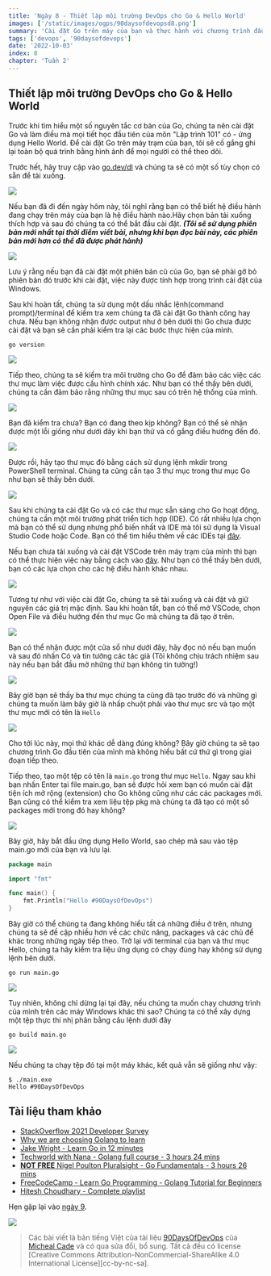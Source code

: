 ```yaml
---
title: 'Ngày 8 - Thiết lập môi trường DevOps cho Go & Hello World'
images: ['/static/images/ogps/90daysofdevopsd8.png']
summary: 'Cài đặt Go trên máy của bạn và thực hành với chương trình đầu tiên - Hello world'
tags: ['devops', '90daysofdevops']
date: '2022-10-03'
index: 8
chapter: 'Tuần 2'
---
```


<TOCInline toc={props.toc} asDisclosure />

## Thiết lập môi trường DevOps cho Go & Hello World

Trước khi tìm hiểu một số nguyên tắc cơ bản của Go, chúng ta nên cài đặt Go và làm điều mà mọi tiết học đầu tiên của môn "Lập trình 101" có - ứng dụng Hello World. Để cài đặt Go trên máy trạm của bạn, tôi sẽ cố gắng ghi lại toàn bộ quá trình bằng hình ảnh để mọi người có thể theo dõi.

Trước hết, hãy truy cập vào [go.dev/dl](https://go.dev/dl/) và chúng ta sẽ có một số tùy chọn có sẵn để tải xuống.

![](/static/images/assets/Day8_Go1.png)

Nếu bạn đã đi đến ngày hôm này, tôi nghĩ rằng bạn có thể biết hệ điều hành đang chạy trên máy của bạn là hệ điều hành nào.Hãy chọn bản tải xuống thích hợp và sau đó chúng ta có thể bắt đầu cài đặt. **_(Tôi sẽ sử dụng phiên bản mới nhất tại thời điểm viết bài, nhưng khi bạn đọc bài này, các phiên bản mới hơn có thể đã được phát hành)_**

![](/static/images/assets/Day8_Go2.png)

Lưu ý rằng nếu bạn đã cài đặt một phiên bản cũ của Go, bạn sẽ phải gỡ bỏ phiên bản đó trước khi cài đặt, việc này được tính hợp trong trình cài đặt của Windows.

Sau khi hoàn tất, chúng ta sử dụng một dấu nhắc lệnh(command prompt)/terminal để kiểm tra xem chúng ta đã cài đặt Go thành công hay chưa. Nếu bạn không nhận được output như ở bên dưới thì Go chưa được cài đặt và bạn sẽ cần phải kiểm tra lại các bước thực hiện của mình.

```shell
go version
```

![](/static/images/assets/Day8_Go3.png)

Tiếp theo, chúng ta sẽ kiểm tra môi trường cho Go để đảm bảo các việc các thư mục làm việc được cấu hình chính xác. Như bạn có thể thấy bên dưới, chúng ta cần đảm bảo rằng những thư mục sau có trên hệ thống của mình.

![](/static/images/assets/Day8_Go4.png)

Bạn đã kiểm tra chưa? Bạn có đang theo kịp không? Bạn có thể sẽ nhận được một lỗi giống như dưới đây khi bạn thử và cố gắng điều hướng đến đó.

![](/static/images/assets/Day8_Go5.png)

Được rồi, hãy tạo thư mục đó bằng cách sử dụng lệnh mkdir trong PowerShell terminal. Chúng ta cũng cần tạo 3 thư mục trong thư mục Go như bạn sẽ thấy bên dưới.

![](/static/images/assets/Day8_Go6.png)

Sau khi chúng ta cài đặt Go và có các thư mục sẵn sàng cho Go hoạt động, chúng ta cần một môi trường phát triển tích hợp (IDE). Có rất nhiều lựa chọn mà bạn có thể sử dụng nhưng phổ biến nhất và IDE mà tôi sử dụng là Visual Studio Code hoặc Code. Bạn có thể tìm hiểu thêm về các IDEs tại [đây](https://www.youtube.com/watch?v=vUn5akOlFXQ).

Nếu bạn chưa tải xuống và cài đặt VSCode trên máy trạm của mình thì bạn có thể thực hiện việc này bằng cách vào [đây](https://code.visualstudio.com/download). Như bạn có thể thấy bên dưới, bạn có các lựa chọn cho các hệ điều hành khác nhau.

![](/static/images/assets/Day8_Go7.png)

Tương tự như với việc cài đặt Go, chúng ta sẽ tải xuống và cài đặt và giữ nguyên các giá trị mặc định. Sau khi hoàn tất, bạn có thể mở VSCode, chọn Open File và điều hướng đến thư mục Go mà chúng ta đã tạo ở trên.

![](/static/images/assets/Day8_Go8.png)

Bạn có thể nhận được một cửa sổ như dưới đây, hãy đọc nó nếu bạn muốn và sau đó nhấn Có và tin tưởng các tác giả (Tôi không chịu trách nhiệm sau này nếu bạn bắt đầu mở những thứ bạn không tin tưởng!)

![](/static/images/assets/Day08_Go14.png)

Bây giờ bạn sẽ thấy ba thư mục chúng ta cũng đã tạo trước đó và những gì chúng ta muốn làm bây giờ là nhấp chuột phải vào thư mục src và tạo một thư mục mới có tên là `Hello`

![](/static/images/assets/Day8_Go9.png)

Cho tới lúc này, mọi thứ khác dễ dàng đúng không? Bây giờ chúng ta sẽ tạo chương trình Go đầu tiên của mình mà không hiểu bất cứ thứ gì trong giai đoạn tiếp theo.

Tiếp theo, tạo một tệp có tên là `main.go` trong thư mục `Hello`. Ngay sau khi bạn nhấn Enter tại file main.go, bạn sẽ được hỏi xem bạn có muốn cài đặt tiện ích mở rộng (extension) cho Go không cũng như các các packages mới. Bạn cũng có thể kiểm tra xem liệu tệp pkg mà chúng ta đã tạo có một số packages mới trong đó hay không?

![](/static/images/assets/Day8_Go10.png)

Bây giờ, hãy bắt đầu ứng dụng Hello World, sao chép mã sau vào tệp main.go mới của bạn và lưu lại.

```go:main.go
package main

import "fmt"

func main() {
    fmt.Println("Hello #90DaysOfDevOps")
}
```

Bây giờ có thể chúng ta đang không hiểu tất cả những điều ở trên, nhưng chúng ta sẽ đề cập nhiều hơn về các chức năng, packages và các chủ để khác trong những ngày tiếp theo. Trở lại với terminal của bạn và thư mục Hello, chúng ta hãy kiểm tra liệu ứng dụng có chạy đúng hay không sử dụng lệnh bên dưới.

```shell
go run main.go
```

![](/static/images/assets/Day8_Go11.png)

Tuy nhiên, không chỉ dừng lại tại đây, nếu chúng ta muốn chạy chương trình của mình trên các máy Windows khác thì sao? Chúng ta có thể xây dựng một tệp thực thi nhị phân bằng câu lệnh dưới đây

```shell
go build main.go
```

![](/static/images/assets/Day8_Go12.png)

Nếu chúng ta chạy tệp đó tại một máy khác, kết quả vẫn sẽ giống như vậy:

```shell
$ ./main.exe
Hello #90DaysOfDevOps
```

## Tài liệu tham khảo

- [StackOverflow 2021 Developer Survey](https://insights.stackoverflow.com/survey/2021)
- [Why we are choosing Golang to learn](https://www.youtube.com/watch?v=7pLqIIAqZD4&t=9s)
- [Jake Wright - Learn Go in 12 minutes](https://www.youtube.com/watch?v=C8LgvuEBraI&t=312s)
- [Techworld with Nana - Golang full course - 3 hours 24 mins](https://www.youtube.com/watch?v=yyUHQIec83I)
- [**NOT FREE** Nigel Poulton Pluralsight - Go Fundamentals - 3 hours 26 mins](https://www.pluralsight.com/courses/go-fundamentals)
- [FreeCodeCamp - Learn Go Programming - Golang Tutorial for Beginners](https://www.youtube.com/watch?v=YS4e4q9oBaU&t=1025s)
- [Hitesh Choudhary - Complete playlist](https://www.youtube.com/playlist?list=PLRAV69dS1uWSR89FRQGZ6q9BR2b44Tr9N)

Hẹn gặp lại vào [ngày 9](https://vntechies.dev/courses/90-ngay-devops/ngay-9-giai-thich-ma-hello-world).

![](/static/images/assets/Day8_Go13.png)

> Các bài viết là bản tiếng Việt của tài liệu [90DaysOfDevOps](https://github.com/MichaelCade/90DaysOfDevOps/tree/main/2022/Days) của [Micheal Cade](https://twitter.com/MichaelCade1) và có qua sửa đổi, bổ sung. Tất cả đều có license [Creative Commons Attribution-NonCommercial-ShareAlike 4.0 International License][cc-by-nc-sa].
